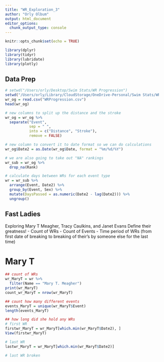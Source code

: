 ```yaml
---
title: "WR_Exploration_3"
author: "Orly Olbum"
output: html_document
editor_options: 
  chunk_output_type: console
---
```


```r
knitr::opts_chunk$set(echo = TRUE)
```

```r
library(dplyr)
library(tidyr)
library(lubridate)
library(plotly)
```

## Data Prep

```r
# setwd("/Users/orly/Desktop/Swim Stats/WR Progression")
setwd("/Users/orly/Library/CloudStorage/OneDrive-Personal/Swim Stats/WR Progression")
wr_og = read.csv("WRProgression.csv")
head(wr_og)
```

```r
# new columns to split up the distance and the stroke
wr_og = wr_og %>%
  separate("Event", 
           sep = " ", 
           into = c("Distance", "Stroke"), 
           remove = FALSE)
```

```r
# new column to convert it to date format so we can do calculations
wr_og$Date2 = as.Date(wr_og$Date, format = "%m/%d/%Y")

```

```r
# we are also going to take out "NA" rankings
wr_sub = wr_og %>%
  drop_na(Rank)
```

```r
# calculate days between WRs for each event type
wr = wr_sub %>%
  arrange(Event, Date2) %>%
  group_by(Event, Sex) %>%
  mutate(DaysPassed = as.numeric(Date2 - lag(Date2))) %>%
  ungroup()
```


## Fast Ladies
Exploring Mary T Meagher, Tracy Caulkins, and Janet Evans
Define their greatness!
- Count of WRs
- Count of Events
- Time period of WRs (from first date of breaking to breaking of their's by someone else for the last time)


# Mary T

```r
## count of WRs
wr_MaryT = wr %>%
  filter(Name == "Mary T. Meagher")
print(wr_MaryT)
count_wr_MaryT = nrow(wr_MaryT)

## count how many different events
events_MaryT = unique(wr_MaryT$Event)
length(events_MaryT)

## how long did she hold any WRs
# first WR
firstwr_MaryT = wr_MaryT[which.min(wr_MaryT$Date2), ]
View(firstwr_MaryT)

# last WR
lastwr_MaryT = wr_MaryT[which.min(wr_MaryT$Date2)]

# last WR broken
```

